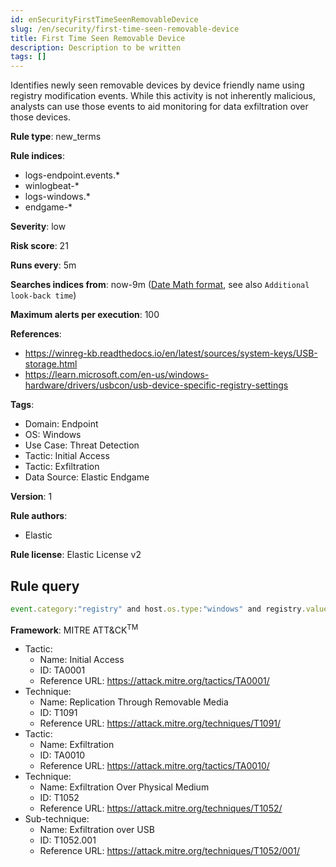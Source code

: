 ```yaml
---
id: enSecurityFirstTimeSeenRemovableDevice
slug: /en/security/first-time-seen-removable-device
title: First Time Seen Removable Device
description: Description to be written
tags: []
---
```


<div id="first-time-seen-removable-device"></div>

Identifies newly seen removable devices by device friendly name using registry modification events. While this activity is not inherently malicious, analysts can use those events to aid monitoring for data exfiltration over those devices.

**Rule type**: new_terms

**Rule indices**: 

* logs-endpoint.events.*
* winlogbeat-*
* logs-windows.*
* endgame-*

**Severity**: low

**Risk score**: 21

**Runs every**: 5m

**Searches indices from**: now-9m ([Date Math format](((ref))/common-options.html#date-math), see also <DocLink id="enSecurityRulesUiCreate" section="set-the-rules-schedule">`Additional look-back time`</DocLink>)

**Maximum alerts per execution**: 100

**References**: 

* https://winreg-kb.readthedocs.io/en/latest/sources/system-keys/USB-storage.html
* https://learn.microsoft.com/en-us/windows-hardware/drivers/usbcon/usb-device-specific-registry-settings

**Tags**: 

* Domain: Endpoint
* OS: Windows
* Use Case: Threat Detection
* Tactic: Initial Access
* Tactic: Exfiltration
* Data Source: Elastic Endgame

**Version**: 1

**Rule authors**: 

* Elastic

**Rule license**: Elastic License v2

## Rule query

```js
event.category:"registry" and host.os.type:"windows" and registry.value:"FriendlyName" and registry.path:*USBSTOR*

```

**Framework**: MITRE ATT&CK<sup>TM</sup>

* Tactic:
    * Name: Initial Access
    * ID: TA0001
    * Reference URL: https://attack.mitre.org/tactics/TA0001/
* Technique:
    * Name: Replication Through Removable Media
    * ID: T1091
    * Reference URL: https://attack.mitre.org/techniques/T1091/
* Tactic:
    * Name: Exfiltration
    * ID: TA0010
    * Reference URL: https://attack.mitre.org/tactics/TA0010/
* Technique:
    * Name: Exfiltration Over Physical Medium
    * ID: T1052
    * Reference URL: https://attack.mitre.org/techniques/T1052/
* Sub-technique:
    * Name: Exfiltration over USB
    * ID: T1052.001
    * Reference URL: https://attack.mitre.org/techniques/T1052/001/

